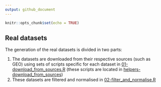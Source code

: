 ```yaml
---
output: github_document
---
```


```r
knitr::opts_chunk$set(echo = TRUE)
```

## Real datasets

The generation of the real datasets is divided in two parts:

1. The datasets are downloaded from their respective sources (such as GEO) using sets of scripts specific for each dataset in [01-download_from_sources.R](01-download_from_sources.R) (these scripts are located in [helpers-download_from_sources](helpers-download_from_sources))
2. These datasets are filtered and normalised in [02-filter_and_normalise.R](02-filter_and_normalise.R)
